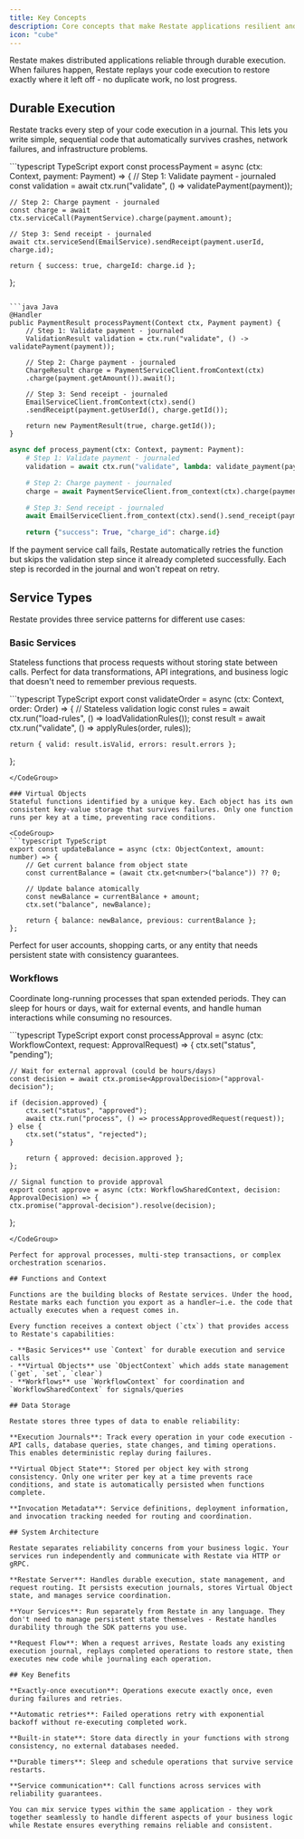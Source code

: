 ```yaml
---
title: Key Concepts
description: Core concepts that make Restate applications resilient and reliable
icon: "cube"
---
```


Restate makes distributed applications reliable through durable execution. When failures happen, Restate replays your code execution to restore exactly where it left off - no duplicate work, no lost progress.

## Durable Execution

Restate tracks every step of your code execution in a journal. This lets you write simple, sequential code that automatically survives crashes, network failures, and infrastructure problems.

<CodeGroup>
```typescript TypeScript
export const processPayment = async (ctx: Context, payment: Payment) => {
    // Step 1: Validate payment - journaled
    const validation = await ctx.run("validate", () => validatePayment(payment));

    // Step 2: Charge payment - journaled
    const charge = await ctx.serviceCall(PaymentService).charge(payment.amount);

    // Step 3: Send receipt - journaled
    await ctx.serviceSend(EmailService).sendReceipt(payment.userId, charge.id);

    return { success: true, chargeId: charge.id };
};
```

```java Java
@Handler
public PaymentResult processPayment(Context ctx, Payment payment) {
    // Step 1: Validate payment - journaled
    ValidationResult validation = ctx.run("validate", () -> validatePayment(payment));

    // Step 2: Charge payment - journaled
    ChargeResult charge = PaymentServiceClient.fromContext(ctx)
    .charge(payment.getAmount()).await();

    // Step 3: Send receipt - journaled
    EmailServiceClient.fromContext(ctx).send()
    .sendReceipt(payment.getUserId(), charge.getId());

    return new PaymentResult(true, charge.getId());
}
```

```python Python
async def process_payment(ctx: Context, payment: Payment):
    # Step 1: Validate payment - journaled
    validation = await ctx.run("validate", lambda: validate_payment(payment))

    # Step 2: Charge payment - journaled
    charge = await PaymentServiceClient.from_context(ctx).charge(payment.amount)

    # Step 3: Send receipt - journaled
    await EmailServiceClient.from_context(ctx).send().send_receipt(payment.user_id, charge.id)

    return {"success": True, "charge_id": charge.id}
```
</CodeGroup>

If the payment service call fails, Restate automatically retries the function but skips the validation step since it already completed successfully. Each step is recorded in the journal and won't repeat on retry.

## Service Types

Restate provides three service patterns for different use cases:

### Basic Services
Stateless functions that process requests without storing state between calls. Perfect for data transformations, API integrations, and business logic that doesn't need to remember previous requests.

<CodeGroup>
```typescript TypeScript
export const validateOrder = async (ctx: Context, order: Order) => {
    // Stateless validation logic
    const rules = await ctx.run("load-rules", () => loadValidationRules());
    const result = await ctx.run("validate", () => applyRules(order, rules));

    return { valid: result.isValid, errors: result.errors };
};
```
</CodeGroup>

### Virtual Objects
Stateful functions identified by a unique key. Each object has its own consistent key-value storage that survives failures. Only one function runs per key at a time, preventing race conditions.

<CodeGroup>
```typescript TypeScript
export const updateBalance = async (ctx: ObjectContext, amount: number) => {
    // Get current balance from object state
    const currentBalance = (await ctx.get<number>("balance")) ?? 0;

    // Update balance atomically
    const newBalance = currentBalance + amount;
    ctx.set("balance", newBalance);

    return { balance: newBalance, previous: currentBalance };
};
```
</CodeGroup>

Perfect for user accounts, shopping carts, or any entity that needs persistent state with consistency guarantees.

### Workflows
Coordinate long-running processes that span extended periods. They can sleep for hours or days, wait for external events, and handle human interactions while consuming no resources.

<CodeGroup>
```typescript TypeScript
export const processApproval = async (ctx: WorkflowContext, request: ApprovalRequest) => {
    ctx.set("status", "pending");

    // Wait for external approval (could be hours/days)
    const decision = await ctx.promise<ApprovalDecision>("approval-decision");

    if (decision.approved) {
        ctx.set("status", "approved");
        await ctx.run("process", () => processApprovedRequest(request));
    } else {
        ctx.set("status", "rejected");
    }

        return { approved: decision.approved };
    };

    // Signal function to provide approval
    export const approve = async (ctx: WorkflowSharedContext, decision: ApprovalDecision) => {
    ctx.promise("approval-decision").resolve(decision);
};
```
</CodeGroup>

Perfect for approval processes, multi-step transactions, or complex orchestration scenarios.

## Functions and Context

Functions are the building blocks of Restate services. Under the hood, Restate marks each function you export as a handler—i.e. the code that actually executes when a request comes in.

Every function receives a context object (`ctx`) that provides access to Restate's capabilities:

- **Basic Services** use `Context` for durable execution and service calls
- **Virtual Objects** use `ObjectContext` which adds state management (`get`, `set`, `clear`)
- **Workflows** use `WorkflowContext` for coordination and `WorkflowSharedContext` for signals/queries

## Data Storage

Restate stores three types of data to enable reliability:

**Execution Journals**: Track every operation in your code execution - API calls, database queries, state changes, and timing operations. This enables deterministic replay during failures.

**Virtual Object State**: Stored per object key with strong consistency. Only one writer per key at a time prevents race conditions, and state is automatically persisted when functions complete.

**Invocation Metadata**: Service definitions, deployment information, and invocation tracking needed for routing and coordination.

## System Architecture

Restate separates reliability concerns from your business logic. Your services run independently and communicate with Restate via HTTP or gRPC.

**Restate Server**: Handles durable execution, state management, and request routing. It persists execution journals, stores Virtual Object state, and manages service coordination.

**Your Services**: Run separately from Restate in any language. They don't need to manage persistent state themselves - Restate handles durability through the SDK patterns you use.

**Request Flow**: When a request arrives, Restate loads any existing execution journal, replays completed operations to restore state, then executes new code while journaling each operation.

## Key Benefits

**Exactly-once execution**: Operations execute exactly once, even during failures and retries.

**Automatic retries**: Failed operations retry with exponential backoff without re-executing completed work.

**Built-in state**: Store data directly in your functions with strong consistency, no external databases needed.

**Durable timers**: Sleep and schedule operations that survive service restarts.

**Service communication**: Call functions across services with reliability guarantees.

You can mix service types within the same application - they work together seamlessly to handle different aspects of your business logic while Restate ensures everything remains reliable and consistent.